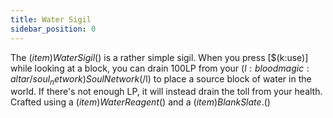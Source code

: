 ```yaml
---
title: Water Sigil
sidebar_position: 0
---
```



The $(item)Water Sigil$() is a rather simple sigil. When you press [$(k:use)] while looking at a block, you can drain 100LP from your $(l:bloodmagic:altar/soul_network)Soul Network$(/l) to place a source block of water in the world. If there's not enough LP, it will instead drain the toll from your health. Crafted using a $(item)Water Reagent$() and a $(item)Blank Slate.$()

